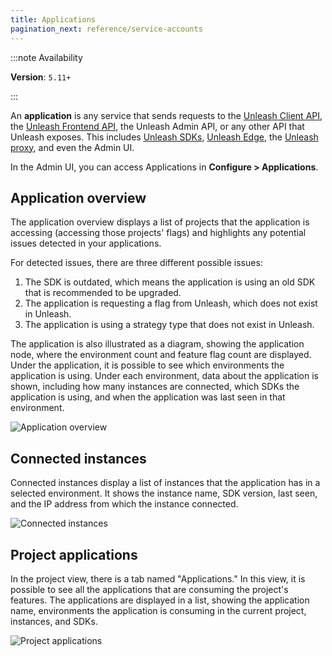 ```yaml
---
title: Applications
pagination_next: reference/service-accounts
---
```



<SearchPriority level="high" />

:::note Availability

**Version**: `5.11+`

:::

An **application** is any service that sends requests to the [Unleash Client API](./api/unleash/client), the [Unleash Frontend API](./front-end-api), the Unleash Admin API, or any other API that Unleash exposes. This includes [Unleash SDKs](./sdks), [Unleash Edge](./unleash-edge), the [Unleash proxy](./unleash-proxy), and even the Admin UI.

In the Admin UI, you can access Applications in **Configure > Applications**.

## Application overview

The application overview displays a list of projects that the application is accessing (accessing those projects' flags) and highlights any potential issues detected in your applications.

For detected issues, there are three different possible issues:

1. The SDK is outdated, which means the application is using an old SDK that is recommended to be upgraded.
2. The application is requesting a flag from Unleash, which does not exist in Unleash.
3. The application is using a strategy type that does not exist in Unleash.


The application is also illustrated as a diagram, showing the application node, where the environment count and feature flag count are displayed. Under the application, it is possible to see which environments the application is using. Under each environment, data about the application is shown, including how many instances are connected, which SDKs the application is using, and when the application was last seen in that environment.

![Application overview](/img/application-overview.png)

## Connected instances

Connected instances display a list of instances that the application has in a selected environment. It shows the instance name, SDK version, last seen, and the IP address from which the instance connected.

![Connected instances](/img/application-connected-instances.png)

## Project applications

In the project view, there is a tab named "Applications." In this view, it is possible to see all the applications that are consuming the project's features. The applications are displayed in a list, showing the application name, environments the application is consuming in the current project, instances, and SDKs.

![Project applications](/img/project-applications.png)
